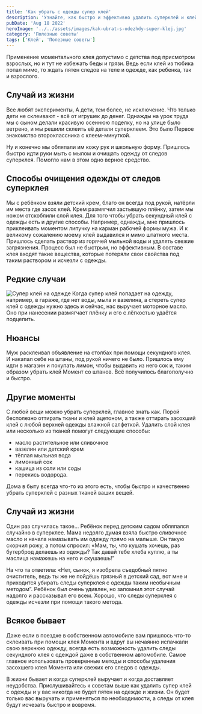 ```yaml
---
title: 'Как убрать с одежды супер клей'
description: 'Узнайте, как быстро и эффективно удалить суперклей и клей Момент с вашей одежды и ткани. Предоставляем полезные советы и методы, которые помогут избавиться от клейевых следов без повреждения материала.'
pubDate: 'Aug 18 2022'
heroImage: '../../assets/images/kak-ubrat-s-odezhdy-super-klej.jpg'
category: 'Полезные советы'
tags: ['Клей', 'Полезные советы']
---
```



Применение моментального клея допустимо с детства под присмотром взрослых, но и тут не избежать беды и грязи. Ведь если клей из тюбика попал мимо, то ждать пятен следов на теле и одежде, как ребенка, так и взрослого.

## Случай из жизни

Все любят эксперименты, А дети, тем более, не исключение. Что только дети не склеивают - всё от игрушек до денег. Однажды на урок труда мы с сыном делали красивую осеннюю поделку, но на улице было ветрено, и мы решили склеить её детали суперклеем. Это было Первое знакомство второклассника с клеем-минуткой.

Ну и конечно мы обляпали им кожу рук и школьную форму. Пришлось быстро идти руки мыть с мылом и очищать одежду от следов суперклея. Помогло нам в этом одно верное средство.

## Способы очищения одежды от следов суперклея

Мы с ребёнком взяли детский крем, благо он всегда под рукой, натёрли им места где засох клей. Крем размягчил застывшую плёнку, затем мы ножом отскоблили слой клея. Для того чтобы убрать секундный клей с одежды есть и другие способы. Например, однажды, мне пришлось приклеивать моментом липучку на карман рабочей формы мужа. И к великому сожалению моему клей выдавился и мимо штатного места. Пришлось сделать раствор из горячей мыльной воды и удалять свежие загрязнения. Процесс был не быстрым, но эффективным. В составе клея входят такие вещества, которые потеряли свои свойства под таким раствором и исчезли с одежды.

## Редкие случаи

<Image src={img1} quality='high' alt='Супер клей на одежде' />
Когда супер клей попадает на одежду, например, в гараже, где нет воды, мыла и вазелина, а стереть супер
клей с одежды нужно здесь и сейчас, нас выручает моторное масло. Оно при нанесении размягчает плёнку
и его с лёгкостью удаётся подцепить.

## Нюансы

Муж расклеивал объявление на столбах при помощи секундного клея. И накапал себе на штаны, под рукой ничего не было. Пришлось ему идти в магазин и покупать лимон, чтобы выдавить из него сок и, таким образом убрать клей Момент со штанов. Всё получилось благополучно и быстро.

## Другие моменты

С любой вещи можно убрать суперклей, главное знать как. Порой бесполезно оттирать ткани и клей ацетоном, а также оттирать засохший клей с любой верхней одежды влажной салфеткой. Удалить слой клея или несколько из тканей помогут следующие способы:

- масло растительное или сливочное
- вазелин или детский крем
- тёплая мыльная вода
- лимонный сок
- кашица из соли или соды
- перекись водорода.

Дома в быту всегда что-то из этого есть, чтобы быстро и качественно убрать суперклей с разных тканей ваших вещей.

## Случай из жизни

Один раз случилась такое... Ребёнок перед детским садом обляпался случайно в суперклее. Мама недолго думая взяла быстро сливочное масло и начала намазывать им одежду прямо на малыше. Он такую скорчил рожу, а потом спросил: «Мам, ты, что кушать хочешь, раз бутерброд делаешь из одежды? Так давай тебе хлеба куплю, а ты маслица намажешь на него и скушаешь!”

На что та ответила: «Нет, сынок, я изобрела съедобный пятно очиститель, ведь ты же не пойдёшь грязный в детский сад, вот мне и приходится убирать следы суперклея с одежды таким необычным методом”. Ребёнок был очень удивлен, но запомнил этот случай надолго и рассказывал его всем. Хорошо, что следы суперклея с одежды исчезли при помощи такого метода.

## Всякое бывает

Даже если в поездке в собственном автомобиле вам пришлось что-то склеивать при помощи клея Момента и вдруг вы нечаянно испачкали свою верхнюю одежду, всегда есть возможность удалить следы секундного клея с одеждой даже в собственном автомобиле. Самое главное использовать проверенные методы и способы удаления засохшего клея Момента или свежих его следов с одежды.

В жизни бывает и когда суперклей выручает и когда доставляет неудобства. Прислушивайтесь к советам выше как удалить супер клей c одежды и у вас никогда не будет пятен на одежде и жизни. Он будет только вас выручать и применяться по необходимости, а следы от клея будут исчезать быстро и вовремя.
